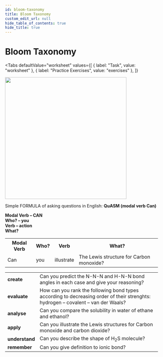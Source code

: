 ```yaml
---
id: bloom-taxonomy
title: Bloom Taxonomy
custom_edit_url: null
hide_table_of_contents: true
hide_title: true
---
```



# Bloom Taxonomy

<Tabs
  defaultValue="worksheet"
  values={[
    { label: "Task", value: "worksheet" },
    { label: "Practice Exercises", value: "exercises" },
  ]}
>

<TabItem value="worksheet">



<img src={bloom} width="400"/>

Simple FORMULA of asking questions in English: **QuASM (modal verb Can)**

**Modal Verb – CAN**  
**Who? – you**  
**Verb – action**  
**What?**

<table>
  <tr>
    <th>Modal Verb</th>
    <th>Who?</th>
    <th>Verb</th>
    <th>What?</th>
  </tr>
  <tr>
    <td>Can</td>
    <td>you</td>
    <td>illustrate</td>
    <td>The Lewis structure for Carbon monoxide?</td>
  </tr>
</table>

<table class="BLOOM">
  <tr>
    <td><strong>create</strong></td>
    <td>Can you predict the N-N-N and H-N-N bond angles in each case and give your reasoning?</td>
  </tr>
  <tr>
    <td><strong>evaluate</strong></td>
    <td>How can you rank the following bond types according to decreasing order of their strenghts: hydrogen – covalent – van der Waals?</td>
  </tr>
  <tr>
    <td><strong>analyse</strong></td>
    <td>Can you compare the solubility in water of ethane and ethanol?</td>
  </tr>
  <tr>
    <td><strong>apply</strong></td>
    <td>Can you illustrate the Lewis structures for Carbon monoxide and carbon dioxide?</td>
  </tr>
  <tr>
    <td><strong>understand</strong></td>
    <td>Can you describe the shape of H<sub>2</sub>S molecule?</td>
  </tr>
  <tr>
    <td><strong>remember</strong></td>
    <td>Can you give definition to ionic bond?
</td>
  </tr>

</table>

</TabItem>

<TabItem value="exercises">
  <Frame src="https://learningapps.org/watch?v=pbmm0q10j21" height="480px" />
</TabItem>

</Tabs>

<Theme bonding />

